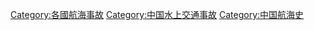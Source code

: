 [[Category:各國航海事故|Category:各國航海事故]]
[[Category:中国水上交通事故|Category:中国水上交通事故]]
[[Category:中国航海史|Category:中国航海史]]